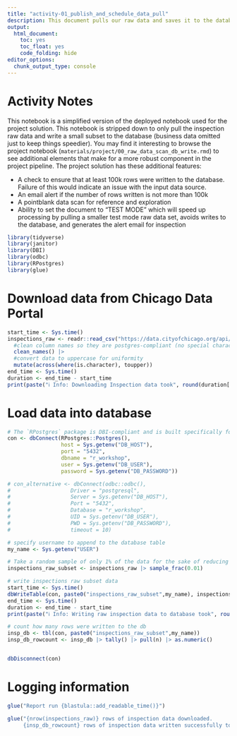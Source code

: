 ```yaml
---
title: "activity-01_publish_and_schedule_data_pull"
description: This document pulls our raw data and saves it to the database. Publish this to Connect and schedule it to run at an appropriate interval
output:
  html_document:
    toc: yes
    toc_float: yes
    code_folding: hide
editor_options:
  chunk_output_type: console
---
```

<!-- TODO: add some activities and solutions within this doc -->
# Activity Notes

This notebook is a simplified version of the deployed notebook used for the project solution. This notebook is stripped down to only pull the inspection raw data and write a small subset to the database (business data omitted just to keep things speedier). You may find it interesting to browse the project notebook (`materials/project/00_raw_data_scan_db_write.rmd`) to see additional elements that make for a more robust component in the project pipeline. The project solution has these additional features: 

- A check to ensure that at least 100k rows were written to the database. Failure of this would indicate an issue with the input data source.
- An email alert if the number of rows written is not more than 100k
- A pointblank data scan for reference and exploration
- Ability to set the document to "TEST MODE" which will speed up processing by pulling a smaller test mode raw data set, avoids writes to the database, and generates the alert email for inspection

```r

library(tidyverse)
library(janitor)
library(DBI)
library(odbc)
library(RPostgres)
library(glue)

```



# Download data from Chicago Data Portal

```r


start_time <- Sys.time()
inspections_raw <- readr::read_csv("https://data.cityofchicago.org/api/views/4ijn-s7e5/rows.csv") |> 
  #clean column names so they are postgres-compliant (no special characters or spaces) and less annoying to type
  clean_names() |> 
  #convert data to uppercase for uniformity
  mutate(across(where(is.character), toupper))
end_time <- Sys.time()
duration <- end_time - start_time
print(paste("ℹ️ Info: Downloading Inspection data took", round(duration[[1]], 2),  units(duration)))


```



# Load data into database
<!-- TODO: Change to DSN for easier publishing -->
```r


# The `RPostgres` package is DBI-compliant and is built specifically for PosgreSQL DB. Performance may be faster (particularly for writing data!) than using the generic odbc package. It's perfectly reasonable to use the odbc package instead, and if we do, if we instead use the generic `odbc::odbc()` backend, the database will appear in the Connections pane. 
con <- dbConnect(RPostgres::Postgres(), 
                 host = Sys.getenv("DB_HOST"), 
                 port = "5432", 
                 dbname = "r_workshop", 
                 user = Sys.getenv("DB_USER"), 
                 password = Sys.getenv("DB_PASSWORD"))

# con_alternative <- dbConnect(odbc::odbc(), 
#                   Driver = "postgresql", 
#                   Server = Sys.getenv("DB_HOST"), 
#                   Port = "5432", 
#                   Database = "r_workshop", 
#                   UID = Sys.getenv("DB_USER"),    
#                   PWD = Sys.getenv("DB_PASSWORD"), 
#                   timeout = 10)

# specify username to append to the database table
my_name <- Sys.getenv("USER")

# Take a random sample of only 1% of the data for the sake of reducing the time for processing (est. ~2.5k rows)
inspections_raw_subset <- inspections_raw |> sample_frac(0.01)

# write inspections raw subset data
start_time <- Sys.time()
dbWriteTable(con, paste0("inspections_raw_subset",my_name), inspections_raw_subset, overwrite = TRUE)
end_time <- Sys.time()
duration <- end_time - start_time
print(paste("ℹ️ Info: Writing raw inspection data to database took", round(duration[[1]], 2),  units(duration)))

# count how many rows were written to the db
insp_db <- tbl(con, paste0("inspections_raw_subset",my_name))
insp_db_rowcount <- insp_db |> tally() |> pull(n) |> as.numeric()


dbDisconnect(con)
```



# Logging information
```r

glue("Report run {blastula::add_readable_time()}")

glue("{nrow(inspections_raw)} rows of inspection data downloaded. 
     {insp_db_rowcount} rows of inspection data written successfully to database.")


```


